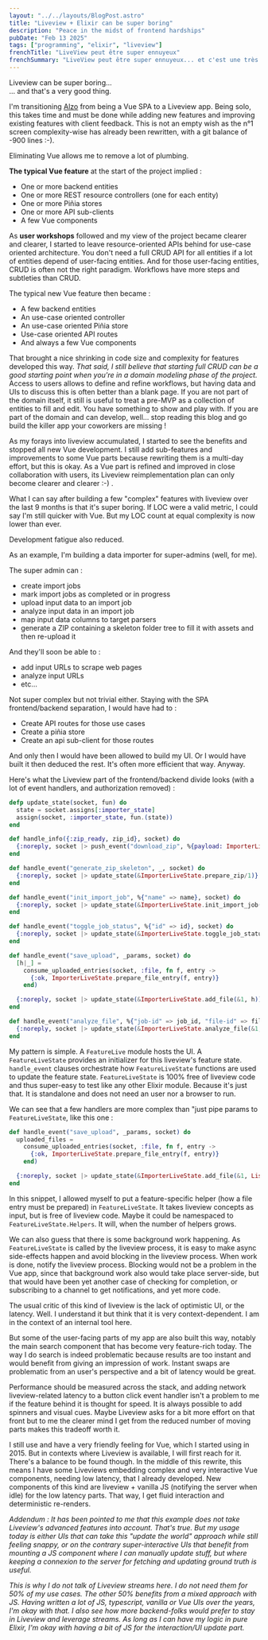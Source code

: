 ```yaml
---
layout: "../../layouts/BlogPost.astro"
title: "Liveview + Elixir can be super boring"
description: "Peace in the midst of frontend hardships"
pubDate: "Feb 13 2025"
tags: ["programming", "elixir", "liveview"]
frenchTitle: "LiveView peut être super ennuyeux"
frenchSummary: "LiveView peut être super ennuyeux... et c'est une très bonne chose. Retour d'expérience sur la migration d'une SPA Vue vers LiveView pour Alzo, et pourquoi cette simplicité réduit la fatigue de développement."
---
```


Liveview can be super boring...<br/>
... and that's a very good thing.

I'm transitioning [Alzo](https://alzo.archi/) from being a Vue SPA to a Liveview app. Being solo, this takes time and must be done while adding new features and improving existing features with client feedback. This is not an empty wish as the n°1 screen complexity-wise has already been rewritten, with a git balance of -900 lines :-).

Eliminating Vue allows me to remove a lot of plumbing.

**The typical Vue feature** at the start of the project implied :
- One or more backend entities
- One or more REST resource controllers (one for each entity)
- One or more Piñia stores
- One or more API sub-clients
- A few Vue components

As **user workshops** followed and my view of the project became clearer and clearer, I started to leave resource-oriented APIs behind for use-case oriented architecture. You don't need a full CRUD API for all entities if a lot of entities depend of user-facing entities. And for those user-facing entities, CRUD is often not the right paradigm. Workflows have more steps and subtleties than CRUD.

The typical new Vue feature then became :
- A few backend entities
- An use-case oriented controller
- An use-case oriented Piñia store
- Use-case oriented API routes
- And always a few Vue components

That brought a nice shrinking in code size and complexity for features developed this way. *That said, I still believe that starting full CRUD can be a good starting point when you're in a domain modeling phase of the project.* Access to users allows to define and refine workflows, but having data and UIs to discuss this is often better than a blank page. If you are not part of the domain itself, it still is useful to treat a pre-MVP as a collection of entities to fill and edit. You have something to show and play with. If you are part of the domain and can develop, well... stop reading this blog and go build the killer app your coworkers are missing !

As my forays into liveview accumulated, I started to see the benefits and stopped all new Vue development. I still add sub-features and improvements to some Vue parts because rewriting them is a multi-day effort, but this is okay. As a Vue part is refined and improved in close collaboration with users, its Liveview reimplementation plan can only become clearer and clearer :-) .

What I can say after building a few "complex" features with liveview over the last 9 months is that it's super boring. If LOC were a valid metric, I could say I'm still quicker with Vue. But my LOC count at equal complexity is now lower than ever.

Development fatigue also reduced.

As an example, I'm building a data importer for super-admins (well, for me).

The super admin can :
- create import jobs
- mark import jobs as completed or in progress
- upload input data to an import job
- analyze input data in an import job
- map input data columns to target parsers
- generate a ZIP containing a skeleton folder tree to fill it with assets and then re-upload it

And they'll soon be able to :
- add input URLs to scrape web pages
- analyze input URLs
- etc...

Not super complex but not trivial either.
Staying with the SPA frontend/backend separation, I would have had to :
- Create API routes for those use cases
- Create a piñia store
- Create an api sub-client for those routes

And only then I would have been allowed to build my UI. Or I would have built it then deduced the rest. It's often more efficient that way. Anyway.

Here's what the Liveview part of the frontend/backend divide looks (with a lot of event handlers, and authorization removed) :

```elixir
defp update_state(socket, fun) do
  state = socket.assigns[:importer_state]
  assign(socket, :importer_state, fun.(state))
end

def handle_info({:zip_ready, zip_id}, socket) do
  {:noreply, socket |> push_event("download_zip", %{payload: ImporterLiveState.prepare_zip_payload(zip_id)})}
end

def handle_event("generate_zip_skeleton", _, socket) do
  {:noreply, socket |> update_state(&ImporterLiveState.prepare_zip/1)}
end

def handle_event("init_import_job", %{"name" => name}, socket) do
  {:noreply, socket |> update_state(&ImporterLiveState.init_import_job(&1, name))}
end

def handle_event("toggle_job_status", %{"id" => id}, socket) do
  {:noreply, socket |> update_state(&ImporterLiveState.toggle_job_status(&1, id))}
end

def handle_event("save_upload", _params, socket) do
  [h|_] =
    consume_uploaded_entries(socket, :file, fn f, entry ->
      {:ok, ImporterLiveState.prepare_file_entry(f, entry)}
    end)

  {:noreply, socket |> update_state(&ImporterLiveState.add_file(&1, h))}
end

def handle_event("analyze_file", %{"job-id" => job_id, "file-id" => file_id}, socket) do
  {:noreply, socket |> update_state(&ImporterLiveState.analyze_file(&1, job_id, file_id))}
end
```

My pattern is simple. A `FeatureLive` module hosts the UI. A `FeatureLiveState` provides an initializer for this liveview's feature state. `handle_event` clauses orchestrate how `FeatureLiveState` functions are used to update the feature state. `FeatureLiveState` is 100% free of liveview code and thus super-easy to test like any other Elixir module. Because it's just that. It is standalone and does not need an user nor a browser to run.

We can see that a few handlers are more complex than "just pipe params to `FeatureLiveState`, like this one :

```elixir
def handle_event("save_upload", _params, socket) do
  uploaded_files =
    consume_uploaded_entries(socket, :file, fn f, entry ->
      {:ok, ImporterLiveState.prepare_file_entry(f, entry)}
    end)

  {:noreply, socket |> update_state(&ImporterLiveState.add_file(&1, List.first(uploaded_files)))}
end
```

In this snippet, I allowed myself to put a feature-specific helper (how a file entry must be prepared) in `FeatureLiveState`. It takes liveview concepts as input, but is free of liveview code. Maybe it could be namespaced to `FeatureLiveState.Helpers`. It will, when the number of helpers grows.

We can also guess that there is some background work happening. As `FeatureLiveState` is called by the liveview process, it is easy to make async side-effects happen and avoid blocking in the liveview process. When work is done, notify the liveview process. Blocking would not be a problem in the Vue app, since that background work also would take place server-side, but that would have been yet another case of checking for completion, or subscribing to a channel to get notifications, and yet more code.

The usual critic of this kind of liveview is the lack of optimistic UI, or the latency.
Well. I understand it but think that it is very context-dependent. I am in the context of an internal tool here.

But some of the user-facing parts of my app are also built this way, notably the main search component that has become very feature-rich today. The way I do search is indeed problematic because results are too instant and would benefit from giving an impression of work. Instant swaps are problematic from an user's perspective and a bit of latency would be great.

Performance should be measured across the stack, and adding network liveview-related latency to a button click event handler isn't a problem to me if the feature behind it is thought for speed. It is always possible to add spinners and visual cues. Maybe Liveview asks for a bit more effort on that front but to me the clearer mind I get from the reduced number of moving parts makes this tradeoff worth it.

I still use and have a very friendly feeling for Vue, which I started using in 2015. But in contexts where Liveview is available, I will first reach for it. There's a balance to be found though. In the middle of this rewrite, this means I have some Liveviews embedding complex and very interactive Vue components, needing low latency, that I already developed. New components of this kind are liveview + vanilla JS (notifying the server when idle) for the low latency parts. That way, I get fluid interaction and deterministic re-renders.

*Addendum : It has been pointed to me that this example does not take Liveview's advanced features into account. That's true. But my usage today is either UIs that can take this "update the world" approach while still feeling snappy, or on the contrary super-interactive UIs that benefit from mounting a JS component where I can manually update stuff, but where keeping a connexion to the server for fetching and updating ground truth is useful.*

*This is why I do not talk of Liveview streams here. I do not need them for 50% of my use cases. The other 50% benefits from a mixed approach with JS. Having written a lot of JS, typescript, vanilla or Vue UIs over the years, I'm okay with that. I also see how more backend-folks would prefer to stay in Liveview and leverage streams. As long as I can have my logic in pure Elixir, I'm okay with having a bit of JS for the interaction/UI update part.*
